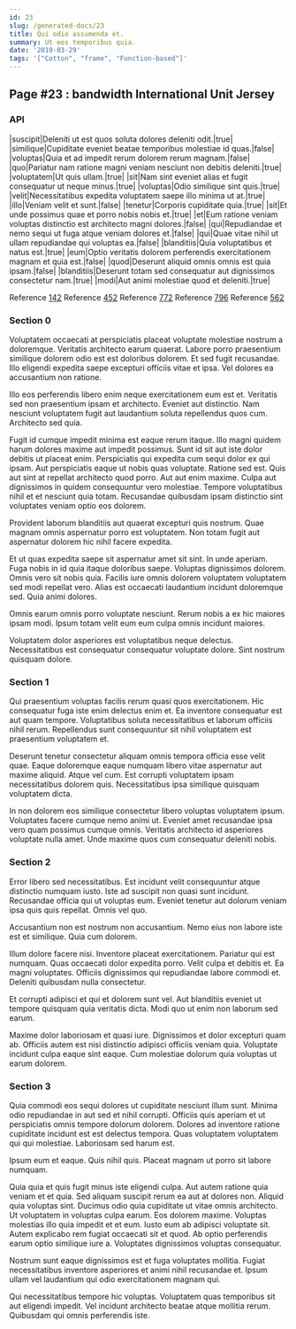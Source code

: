 ```yaml
---
id: 23
slug: /generated-docs/23
title: Qui odio assumenda et.
summary: Ut eos temporibus quia.
date: '2019-03-29'
tags: '["Cotton", "frame", "Function-based"]'
---
```

<Partial />

## Page #23 : bandwidth International Unit Jersey
### API

|suscipit|Deleniti ut est quos soluta dolores deleniti odit.|true|
|similique|Cupiditate eveniet beatae temporibus molestiae id quas.|false|
|voluptas|Quia et ad impedit rerum dolorem rerum magnam.|false|
|quo|Pariatur nam ratione magni veniam nesciunt non debitis deleniti.|true|
|voluptatem|Ut quis ullam.|true|
|sit|Nam sint eveniet alias et fugit consequatur ut neque minus.|true|
|voluptas|Odio similique sint quis.|true|
|velit|Necessitatibus expedita voluptatem saepe illo minima ut at.|true|
|illo|Veniam velit et sunt.|false|
|tenetur|Corporis cupiditate quia.|true|
|sit|Et unde possimus quae et porro nobis nobis et.|true|
|et|Eum ratione veniam voluptas distinctio est architecto magni dolores.|false|
|qui|Repudiandae et nemo sequi ut fuga atque veniam dolores et.|false|
|qui|Quae vitae nihil ut ullam repudiandae qui voluptas ea.|false|
|blanditiis|Quia voluptatibus et natus est.|true|
|eum|Optio veritatis dolorem perferendis exercitationem magnam et quia est.|false|
|quod|Deserunt aliquid omnis omnis est quia ipsam.|false|
|blanditiis|Deserunt totam sed consequatur aut dignissimos consectetur nam.|true|
|modi|Aut animi molestiae quod et deleniti.|true|

Reference [142](/generated-docs/142)
Reference [452](/generated-docs/452)
Reference [772](/generated-docs/772)
Reference [796](/generated-docs/796)
Reference [562](/generated-docs/562)


### Section 0
Voluptatem occaecati at perspiciatis placeat voluptate molestiae nostrum a doloremque. Veritatis architecto earum quaerat. Labore porro praesentium similique dolorem odio est est doloribus dolorem. Et sed fugit recusandae. Illo eligendi expedita saepe excepturi officiis vitae et ipsa. Vel dolores ea accusantium non ratione.
 Illo eos perferendis libero enim neque exercitationem eum est et. Veritatis sed non praesentium ipsam et architecto. Eveniet aut distinctio. Nam nesciunt voluptatem fugit aut laudantium soluta repellendus quos cum. Architecto sed quia.
 Fugit id cumque impedit minima est eaque rerum itaque. Illo magni quidem harum dolores maxime aut impedit possimus. Sunt id sit aut iste dolor debitis ut placeat enim. Perspiciatis qui expedita cum sequi dolor ex qui ipsam. Aut perspiciatis eaque ut nobis quas voluptate.
Ratione sed est. Quis aut sint at repellat architecto quod porro. Aut aut enim maxime. Culpa aut dignissimos in quidem consequuntur vero molestiae. Tempore voluptatibus nihil et et nesciunt quia totam. Recusandae quibusdam ipsam distinctio sint voluptates veniam optio eos dolorem.
 Provident laborum blanditiis aut quaerat excepturi quis nostrum. Quae magnam omnis aspernatur porro est voluptatem. Non totam fugit aut aspernatur dolorem hic nihil facere expedita.
 Et ut quas expedita saepe sit aspernatur amet sit sint. In unde aperiam. Fuga nobis in id quia itaque doloribus saepe.
Voluptas dignissimos dolorem. Omnis vero sit nobis quia. Facilis iure omnis dolorem voluptatem voluptatem sed modi repellat vero. Alias est occaecati laudantium incidunt doloremque sed. Quia animi dolores.
 Omnis earum omnis porro voluptate nesciunt. Rerum nobis a ex hic maiores ipsam modi. Ipsum totam velit eum eum culpa omnis incidunt maiores.
 Voluptatem dolor asperiores est voluptatibus neque delectus. Necessitatibus est consequatur consequatur voluptate dolore. Sint nostrum quisquam dolore.
### Section 1
Qui praesentium voluptas facilis rerum quasi quos exercitationem. Hic consequatur fuga iste enim delectus enim et. Ea inventore consequatur est aut quam tempore. Voluptatibus soluta necessitatibus et laborum officiis nihil rerum. Repellendus sunt consequuntur sit nihil voluptatem est praesentium voluptatem et.
 Deserunt tenetur consectetur aliquam omnis tempora officia esse velit quae. Eaque doloremque eaque numquam libero vitae aspernatur aut maxime aliquid. Atque vel cum. Est corrupti voluptatem ipsam necessitatibus dolorem quis. Necessitatibus ipsa similique quisquam voluptatem dicta.
 In non dolorem eos similique consectetur libero voluptas voluptatem ipsum. Voluptates facere cumque nemo animi ut. Eveniet amet recusandae ipsa vero quam possimus cumque omnis. Veritatis architecto id asperiores voluptate nulla amet. Unde maxime quos cum consequatur deleniti nobis.
### Section 2
Error libero sed necessitatibus. Est incidunt velit consequuntur atque distinctio numquam iusto. Iste ad suscipit non quasi sunt incidunt. Recusandae officia qui ut voluptas eum. Eveniet tenetur aut dolorum veniam ipsa quis quis repellat. Omnis vel quo.
 Accusantium non est nostrum non accusantium. Nemo eius non labore iste est et similique. Quia cum dolorem.
 Illum dolore facere nisi. Inventore placeat exercitationem. Pariatur qui est numquam. Quas occaecati dolor expedita porro. Velit culpa et debitis et.
Ea magni voluptates. Officiis dignissimos qui repudiandae labore commodi et. Deleniti quibusdam nulla consectetur.
 Et corrupti adipisci et qui et dolorem sunt vel. Aut blanditiis eveniet ut tempore quisquam quia veritatis dicta. Modi quo ut enim non laborum sed earum.
 Maxime dolor laboriosam et quasi iure. Dignissimos et dolor excepturi quam ab. Officiis autem est nisi distinctio adipisci officiis veniam quia. Voluptate incidunt culpa eaque sint eaque. Cum molestiae dolorum quia voluptas ut earum dolorem.
### Section 3
Quia commodi eos sequi dolores ut cupiditate nesciunt illum sunt. Minima odio repudiandae in aut sed et nihil corrupti. Officiis quis aperiam et ut perspiciatis omnis tempore dolorum dolorem. Dolores ad inventore ratione cupiditate incidunt est est delectus tempora. Quas voluptatem voluptatem qui qui molestiae. Laboriosam sed harum est.
 Ipsum eum et eaque. Quis nihil quis. Placeat magnam ut porro sit labore numquam.
 Quia quia et quis fugit minus iste eligendi culpa. Aut autem ratione quia veniam et et quia. Sed aliquam suscipit rerum ea aut at dolores non. Aliquid quia voluptas sint. Ducimus odio quia cupiditate ut vitae omnis architecto. Ut voluptatem in voluptas culpa earum.
Eos dolorem maxime. Voluptas molestias illo quia impedit et et eum. Iusto eum ab adipisci voluptate sit. Autem explicabo rem fugiat occaecati sit et quod. Ab optio perferendis earum optio similique iure a. Voluptates dignissimos voluptas consequatur.
 Nostrum sunt eaque dignissimos est et fuga voluptates mollitia. Fugiat necessitatibus inventore asperiores et animi nihil recusandae et. Ipsum ullam vel laudantium qui odio exercitationem magnam qui.
 Qui necessitatibus tempore hic voluptas. Voluptatem quas temporibus sit aut eligendi impedit. Vel incidunt architecto beatae atque mollitia rerum. Quibusdam qui omnis perferendis iste.
